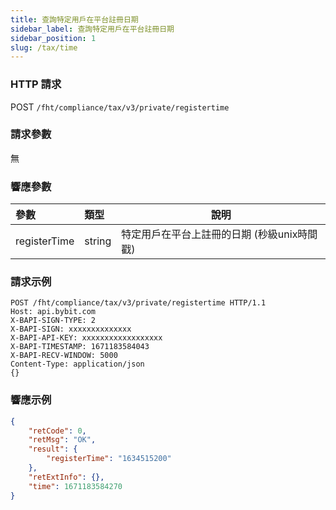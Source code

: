 ```yaml
---
title: 查詢特定用戶在平台註冊日期
sidebar_label: 查詢特定用戶在平台註冊日期
sidebar_position: 1
slug: /tax/time
---
```


### HTTP 請求
POST `/fht/compliance/tax/v3/private/registertime`

### 請求參數
無

### 響應參數
| 參數 | 類型 | 說明|
|:----- |:-----|----- |
|registerTime|string|特定用戶在平台上註冊的日期 (秒級unix時間戳)|

### 請求示例

```http
POST /fht/compliance/tax/v3/private/registertime HTTP/1.1
Host: api.bybit.com
X-BAPI-SIGN-TYPE: 2
X-BAPI-SIGN: xxxxxxxxxxxxxx
X-BAPI-API-KEY: xxxxxxxxxxxxxxxxxx
X-BAPI-TIMESTAMP: 1671183584043
X-BAPI-RECV-WINDOW: 5000
Content-Type: application/json
{}
```

### 響應示例

```json
{
    "retCode": 0,
    "retMsg": "OK",
    "result": {
        "registerTime": "1634515200"
    },
    "retExtInfo": {},
    "time": 1671183584270
}
```